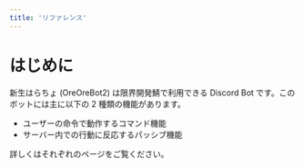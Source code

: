```yaml
---
title: 'リファレンス'
---
```



# はじめに

新生はらちょ (OreOreBot2) は限界開発鯖で利用できる Discord Bot です。このボットには主に以下の 2 種類の機能があります。

- <Link to="./commands/">ユーザーの命令で動作するコマンド機能</Link>
- <Link to="./features/">サーバー内での行動に反応するパッシブ機能</Link>

詳しくはそれぞれのページをご覧ください。
